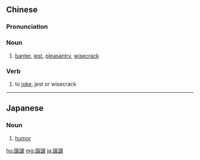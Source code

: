 {{also|谐谑}}
==Chinese==
{{zh-forms|s=谐谑}}

===Pronunciation===
{{zh-pron
|m=xié謔
|c=haai4 joek6
|cat=n
}}

===Noun===
{{zh-noun}}

# [[banter]], [[jest]], [[pleasantry]], [[wisecrack]]

===Verb===
{{zh-verb}}

# to [[joke]], jest or wisecrack

----

==Japanese==
{{ja-kanjitab|かい|ぎゃく|yomi=o}}

===Noun===
{{ja-noun|かいぎゃく}}

# [[humor]]

[[hu:諧謔]]
[[mg:諧謔]]
[[ja:諧謔]]